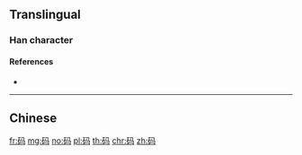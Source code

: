 {{character info/new}}
{{also|碼}}
==Translingual==

===Han character===
{{Han char|rn=112|rad=石|as=03|sn=8|four=|canj=MRNVM|ids=⿰石马}}

====References====
* {{Han ref|kx=0827.191|hdz=42418.110|uh=7801|ud=30721}}

----

==Chinese==
{{zh-see|碼}}

[[fr:码]]
[[mg:码]]
[[no:码]]
[[pl:码]]
[[th:码]]
[[chr:码]]
[[zh:码]]